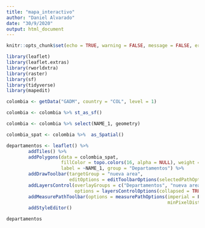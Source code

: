 ```yaml
---
title: "mapa_interactivo"
author: "Daniel Alvarado"
date: "30/9/2020"
output: html_document
---
```


```r
knitr::opts_chunk$set(echo = TRUE, warning = FALSE, message = FALSE, error = FALSE)
```

```r
library(leaflet)
library(leaflet.extras)
library(rworldxtra)
library(raster)
library(sf)
library(tidyverse)
library(mapedit)
```

```r
colombia <- getData("GADM", country = "COL", level = 1)

colombia <- colombia %>% st_as_sf()

colombia <- colombia %>% select(NAME_1, geometry)

colombia_spat <- colombia %>%  as_Spatial()

departamentos <- leaflet() %>% 
        addTiles() %>% 
        addPolygons(data = colombia_spat, 
                    fillColor = topo.colors(16, alpha = NULL), weight = 0.5, 
                    label = ~NAME_1, group = "Departamentos") %>% 
        addDrawToolbar(targetGroup = "nueva area", 
                       editOptions = editToolbarOptions(selectedPathOptions = selectedPathOptions())) %>% 
        addLayersControl(overlayGroups = c("Departamentos", "nueva area"), 
                         options = layersControlOptions(collapsed = TRUE)) %>% 
        addMeasurePathToolbar(options = measurePathOptions(imperial = F, 
                                                           minPixelDistance = 100, showDistances = T)) %>%
        addStyleEditor()

departamentos
```

